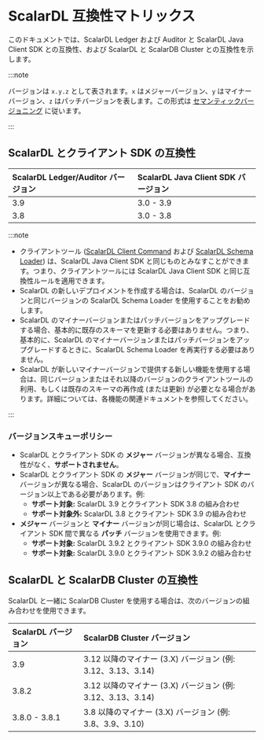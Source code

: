 # ScalarDL 互換性マトリックス


<TranslationBanner />

このドキュメントでは、ScalarDL Ledger および Auditor と ScalarDL Java Client SDK との互換性、および ScalarDL と ScalarDB Cluster との互換性を示します。

:::note

バージョンは `x.y.z` として表されます。`x` はメジャーバージョン、`y` はマイナーバージョン、`z` はパッチバージョンを表します。この形式は [セマンティックバージョニング](https://semver.org/) に従います。

:::

## ScalarDL とクライアント SDK の互換性

| ScalarDL Ledger/Auditor バージョン | ScalarDL Java Client SDK バージョン |
| :--------------------------------- | :---------------------------------- |
| 3.9                                | 3.0 - 3.9                           |
| 3.8                                | 3.0 - 3.8                           |

:::note

- クライアントツール ([ScalarDL Client Command](./scalardl-command-reference.mdx) および [ScalarDL Schema Loader](./schema-loader.mdx)) は、ScalarDL Java Client SDK と同じものとみなすことができます。つまり、クライアントツールには ScalarDL Java Client SDK と同じ互換性ルールを適用できます。
- ScalarDL の新しいデプロイメントを作成する場合は、ScalarDL のバージョンと同じバージョンの ScalarDL Schema Loader を使用することをお勧めします。
- ScalarDL のマイナーバージョンまたはパッチバージョンをアップグレードする場合、基本的に既存のスキーマを更新する必要はありません。つまり、基本的に、ScalarDL のマイナーバージョンまたはパッチバージョンをアップグレードするときに、ScalarDL Schema Loader を再実行する必要はありません。
- ScalarDL が新しいマイナーバージョンで提供する新しい機能を使用する場合は、同じバージョンまたはそれ以降のバージョンのクライアントツールの利用、もしくは既存のスキーマの再作成 (または更新) が必要となる場合があります。詳細については、各機能の関連ドキュメントを参照してください。

:::

### バージョンスキューポリシー

- ScalarDL とクライアント SDK の **メジャー** バージョンが異なる場合、互換性がなく、**サポートされません**。
- ScalarDL とクライアント SDK の **メジャー** バージョンが同じで、**マイナー** バージョンが異なる場合、ScalarDL のバージョンはクライアント SDK のバージョン以上である必要があります。例:
  - **サポート対象:** ScalarDL 3.9 とクライアント SDK 3.8 の組み合わせ
  - **サポート対象外:** ScalarDL 3.8 とクライアント SDK 3.9 の組み合わせ
- **メジャー** バージョンと **マイナー** バージョンが同じ場合は、ScalarDL とクライアント SDK 間で異なる **パッチ** バージョンを使用できます。例:
  - **サポート対象:** ScalarDL 3.9.2 とクライアント SDK 3.9.0 の組み合わせ
  - **サポート対象:** ScalarDL 3.9.0 とクライアント SDK 3.9.2 の組み合わせ

## ScalarDL と ScalarDB Cluster の互換性

ScalarDL と一緒に ScalarDB Cluster を使用する場合は、次のバージョンの組み合わせを使用できます。

| ScalarDL バージョン | ScalarDB Cluster バージョン                                   |
| :------------------ | :------------------------------------------------------------ |
| 3.9            | 3.12 以降のマイナー (3.X) バージョン (例: 3.12、3.13、3.14) |
| 3.8.2          | 3.12 以降のマイナー (3.X) バージョン (例: 3.12、3.13、3.14) |
| 3.8.0 - 3.8.1  | 3.8 以降のマイナー (3.X) バージョン (例: 3.8、3.9、3.10)    |

